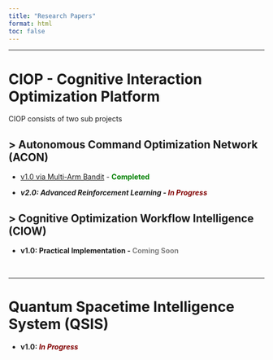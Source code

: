 ```yaml
---
title: "Research Papers"
format: html
toc: false
---
```


------------------------------------------------------------------------

# CIOP - Cognitive Interaction Optimization Platform

CIOP consists of two sub projects

## \> **Autonomous Command Optimization Network (ACON)**

-   [v1.0 via Multi-Arm Bandit](./acon.qmd) - <b>[ **Completed**]{style="color:green;"}

-   *v2.0: Advanced Reinforcement Learning* - <b>[*In Progress*]{style="color:maroon;"}

## \> **Cognitive Optimization Workflow Intelligence (CIOW)**

-   **v1.0: Practical Implementation** - <b>[Coming Soon]{style="color:gray;"}

<br>

------------------------------------------------------------------------

# Quantum Spacetime Intelligence System (QSIS)

-   **v1.0:** <b>[*In Progress*]{style="color:maroon;"}
